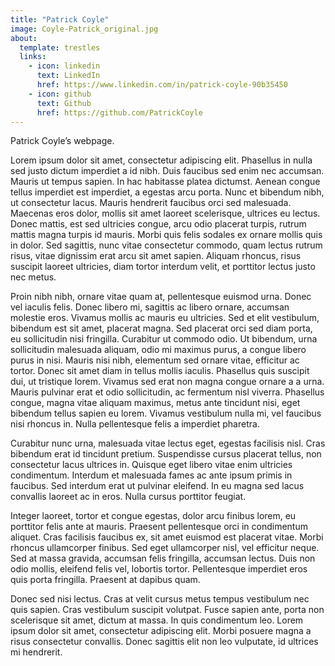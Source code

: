 ```yaml
---
title: "Patrick Coyle"
image: Coyle-Patrick_original.jpg
about:
  template: trestles
  links:
    - icon: linkedin
      text: LinkedIn
      href: https://www.linkedin.com/in/patrick-coyle-90b35450
    - icon: github
      text: Github
      href: https://github.com/PatrickCoyle
---
```


Patrick Coyle's webpage.

Lorem ipsum dolor sit amet, consectetur adipiscing elit. Phasellus in nulla sed justo dictum imperdiet a id nibh. Duis faucibus sed enim nec accumsan. Mauris ut tempus sapien. In hac habitasse platea dictumst. Aenean congue tellus imperdiet est imperdiet, a egestas arcu porta. Nunc et bibendum nibh, ut consectetur lacus. Mauris hendrerit faucibus orci sed malesuada. Maecenas eros dolor, mollis sit amet laoreet scelerisque, ultrices eu lectus. Donec mattis, est sed ultricies congue, arcu odio placerat turpis, rutrum mattis magna turpis id mauris. Morbi quis felis sodales ex ornare mollis quis in dolor. Sed sagittis, nunc vitae consectetur commodo, quam lectus rutrum risus, vitae dignissim erat arcu sit amet sapien. Aliquam rhoncus, risus suscipit laoreet ultricies, diam tortor interdum velit, et porttitor lectus justo nec metus.

Proin nibh nibh, ornare vitae quam at, pellentesque euismod urna. Donec vel iaculis felis. Donec libero mi, sagittis ac libero ornare, accumsan molestie eros. Vivamus mollis ac mauris eu ultricies. Sed et elit vestibulum, bibendum est sit amet, placerat magna. Sed placerat orci sed diam porta, eu sollicitudin nisi fringilla. Curabitur ut commodo odio. Ut bibendum, urna sollicitudin malesuada aliquam, odio mi maximus purus, a congue libero purus in nisi. Mauris nisi nibh, elementum sed ornare vitae, efficitur ac tortor. Donec sit amet diam in tellus mollis iaculis. Phasellus quis suscipit dui, ut tristique lorem. Vivamus sed erat non magna congue ornare a a urna. Mauris pulvinar erat et odio sollicitudin, ac fermentum nisl viverra. Phasellus congue, magna vitae aliquam maximus, metus ante tincidunt nisi, eget bibendum tellus sapien eu lorem. Vivamus vestibulum nulla mi, vel faucibus nisi rhoncus in. Nulla pellentesque felis a imperdiet pharetra.

Curabitur nunc urna, malesuada vitae lectus eget, egestas facilisis nisl. Cras bibendum erat id tincidunt pretium. Suspendisse cursus placerat tellus, non consectetur lacus ultrices in. Quisque eget libero vitae enim ultricies condimentum. Interdum et malesuada fames ac ante ipsum primis in faucibus. Sed interdum erat ut pulvinar eleifend. In eu magna sed lacus convallis laoreet ac in eros. Nulla cursus porttitor feugiat.

Integer laoreet, tortor et congue egestas, dolor arcu finibus lorem, eu porttitor felis ante at mauris. Praesent pellentesque orci in condimentum aliquet. Cras facilisis faucibus ex, sit amet euismod est placerat vitae. Morbi rhoncus ullamcorper finibus. Sed eget ullamcorper nisl, vel efficitur neque. Sed at massa gravida, accumsan felis fringilla, accumsan lectus. Duis non odio mollis, eleifend felis vel, lobortis tortor. Pellentesque imperdiet eros quis porta fringilla. Praesent at dapibus quam.

Donec sed nisi lectus. Cras at velit cursus metus tempus vestibulum nec quis sapien. Cras vestibulum suscipit volutpat. Fusce sapien ante, porta non scelerisque sit amet, dictum at massa. In quis condimentum leo. Lorem ipsum dolor sit amet, consectetur adipiscing elit. Morbi posuere magna a risus consectetur convallis. Donec sagittis elit non leo vulputate, id ultrices mi hendrerit.
